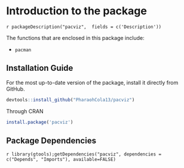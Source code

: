 # Introduction to the package

`r packageDescription("pacviz",  fields = c('Description'))`


The functions that are enclosed in this package include:

- `pacman`


## Installation Guide
For the most up-to-date version of the package, install it directly from GitHub.

```R
devtools::install_github("PharaohCola13/pacviz")
```
Through CRAN
```R
install.package('pacviz')
```

## Package Dependencies
`r library(gtools);getDependencies("pacviz", dependencies = c("Depends", "Imports"), available=FALSE)`
